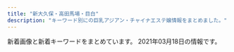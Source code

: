 ```yaml
---
title: "新大久保・高田馬場・目白"
description: "キーワード別にの巨乳アジアン・チャイナエステ嬢情報をまとめました。"
---
```


新着画像と新着キーワードをまとめています。
2021年03月18日の情報です。

<DmmAffiliateIns />
<KeywordTable
  shops={
    [
    {
        "url": "http://familiar.tyo.cm/",
        "img_links": [
            "http://familiar.tyo.cm/photos/sites/37/2019/10/2019100304481325.jpg",
            "http://familiar.tyo.cm/images/tel.png",
            "http://familiar.tyo.cm/photos/sites/37/2019/10/2019102502193826.jpg",
            "http://familiar.tyo.cm/photos/sites/37/2019/03/2019032406115491.jpg",
            "http://familiar.tyo.cm/photos/sites/37/2019/11/2019112902341792.jpg",
            "http://familiar.tyo.cm/photos/sites/37/2019/03/2019032406115446.jpg",
            "http://familiar.tyo.cm/photos/sites/37/2019/03/2019032406115440.jpg",
            "http://familiar.tyo.cm/images/mobile.jpg",
            "http://familiar.tyo.cm/images/1.png",
            "http://familiar.tyo.cm/photos/sites/37/2019/03/2019032406115451.jpg",
            "http://familiar.tyo.cm/photos/sites/37/2019/06/2019060406241084.jpg",
            "http://familiar.tyo.cm/photos/sites/37/2019/09/201909270657496.jpg",
            "http://familiar.tyo.cm/photos/sites/37/2019/10/2019102408541458.jpg",
            "http://familiar.tyo.cm/photos/sites/37/2019/12/201912130833132.jpg",
            "http://familiar.tyo.cm/photos/sites/37/2019/06/2019061502562745.jpg",
            "http://familiar.tyo.cm/photos/sites/37/2019/03/2019031806471671.jpg",
            "http://familiar.tyo.cm/photos/sites/37/2019/11/2019112002511160.jpg",
            "http://familiar.tyo.cm/photos/sites/37/2019/12/2019120502265383.jpg",
            "http://familiar.tyo.cm/photos/sites/37/2019/03/2019032406115598.jpg",
            "http://familiar.tyo.cm/photos/sites/37/2019/03/2019032406115311.jpg",
            "http://familiar.tyo.cm/photos/sites/37/2019/12/2019120502264671.jpg",
            "http://familiar.tyo.cm/photos/sites/37/2019/06/2019062210030384.jpg",
            "http://familiar.tyo.cm/images/s_staff.jpg",
            "http://familiar.tyo.cm/photos/sites/37/2019/12/2019120401354980.jpg",
            "http://familiar.tyo.cm/photos/sites/37/2019/11/2019110802115992.jpg",
            "http://familiar.tyo.cm/photos/sites/37/2019/06/2019061502562798.jpg",
            "http://familiar.tyo.cm/images/s_link.jpg",
            "http://familiar.tyo.cm/images/top.png",
            "http://familiar.tyo.cm/photos/sites/37/2019/03/2019032406115312.jpg",
            "http://familiar.tyo.cm/photos/sites/37/2018/12/2018121903022968.jpg",
            "http://familiar.tyo.cm/photos/sites/37/2019/10/2019102502193551.jpg",
            "http://familiar.tyo.cm/photos/sites/37/2018/12/2018121903013346.jpg",
            "http://familiar.tyo.cm/photos/sites/37/2019/12/2019120401354873.jpg",
            "http://familiar.tyo.cm/photos/sites/37/2019/06/2019060406161857.jpg",
            "http://familiar.tyo.cm/photos/sites/37/2019/06/2019061502562797.jpg",
            "http://familiar.tyo.cm/photos/sites/37/2019/12/2019120401355046.jpg",
            "http://familiar.tyo.cm/photos/sites/37/2019/06/201906040617136.jpg",
            "http://familiar.tyo.cm/images/s_news.jpg",
            "http://familiar.tyo.cm/photos/sites/37/2019/09/2019090503385014.jpg"
        ],
        "station": "JR\u65b0\u5927\u4e45\u4fdd\u99c5",
        "keywords": {
            "C": 2,
            "87": 72,
            "88": 27,
            "86": 94,
            "85": 18,
            "83": 9,
            "E": 36,
            "D": 182
        },
        "name": "Familiar\u30fb\u30d5\u30a1\u30df\u30ea\u30fc\u30a2"
    },
    {
        "keywords": {
            "C": 35
        },
        "station": "JR\u5927\u4e45\u4fdd\u99c5\u5317\u53e3",
        "img_links": [
            "http://aes-treat.com/scdl/staff/10891mb.jpg",
            "http://aes-treat.com/img/ttl_mobile.jpg",
            "http://aes-treat.com/img/ttl_attbnr.jpg",
            "http://aes-treat.com/scdl/staff/11081mb.jpg",
            "http://aes-treat.com/scdl/staff/10771mb.jpg",
            "http://aes-treat.com/scdl/staff/10842.jpg",
            "http://aes-treat.com/scdl/staff/11131.jpg",
            "http://aes-treat.com/scdl/staff/11091mb.jpg",
            "http://aes-treat.com/scdl/staff/11041mb.jpg",
            "http://aes-treat.com/scdl/staff/11162.jpg",
            "http://aes-treat.com/scdl/staff/10651mb.jpg",
            "http://aes-treat.com/scdl/staff/11051mb.jpg",
            "http://aes-treat.com/scdl/staff/10811mb.jpg",
            "http://aes-treat.com/scdl/staff/10902.jpg",
            "http://aes-treat.com/img/ttl_staff.png",
            "http://aes-treat.com/scdl/staff/10721.jpg",
            "http://aes-treat.com/scdl/staff/11091.jpg",
            "http://aes-treat.com/scdl/staff/10651.jpg",
            "http://aes-treat.com/scdl/staff/10171.jpg",
            "http://aes-treat.com/pic/head.jpg",
            "http://aes-treat.com/scdl/staff/11121mb.jpg",
            "http://aes-treat.com/scdl/staff/10681.jpg",
            "http://aes-treat.com/scdl/staff/11051.jpg",
            "http://aes-treat.com/scdl/staff/10972.jpg",
            "http://aes-treat.com/scdl/staff/11171mb.jpg",
            "http://aes-treat.com/scdl/staff/10981mb.jpg",
            "http://aes-treat.com/scdl/staff/10681mb.jpg",
            "http://aes-treat.com/scdl/staff/11111mb.jpg",
            "http://aes-treat.com/scdl/staff/10861.jpg",
            "http://aes-treat.com/scdl/staff/10861mb.jpg",
            "http://aes-treat.com/pic/top2.jpg",
            "http://aes-treat.com/scdl/staff/11121.jpg",
            "http://aes-treat.com/scdl/staff/11111.jpg",
            "http://aes-treat.com/scdl/staff/11151.jpg",
            "http://aes-treat.com/scdl/staff/11041.jpg",
            "http://aes-treat.com/scdl/staff/10901mb.jpg",
            "http://aes-treat.com/img/ttl_nouka.jpg",
            "http://aes-treat.com/img/ttl_att.png",
            "http://aes-treat.com/scdl/staff/11131mb.jpg",
            "http://aes-treat.com/scdl/staff/11101mb.jpg",
            "http://aes-treat.com/scdl/staff/11171.jpg",
            "http://aes-treat.com/scdl/staff/10971mb.jpg",
            "http://aes-treat.com/img/ttl_sister.png",
            "http://aes-treat.com/i/files/homeimg.jpg",
            "http://aes-treat.com/img/system/campaign.jpg",
            "http://aes-treat.com/pic/top1.jpg",
            "http://aes-treat.com/scdl/staff/11151mb.jpg",
            "http://aes-treat.com/scdl/staff/10171mb.jpg",
            "http://aes-treat.com/scdl/staff/11081.jpg",
            "http://aes-treat.com/scdl/staff/11161.jpg",
            "http://aes-treat.com/scdl/staff/10981.jpg",
            "http://aes-treat.com/scdl/staff/10941.jpg",
            "http://aes-treat.com/scdl/staff/11161mb.jpg",
            "http://aes-treat.com/scdl/staff/11101.jpg",
            "http://aes-treat.com/scdl/staff/10891.jpg",
            "http://aes-treat.com/scdl/staff/10971.jpg",
            "http://aes-treat.com/scdl/staff/10841.jpg",
            "http://aes-treat.com/scdl/staff/10901.jpg",
            "http://aes-treat.com/scdl/staff/10811.jpg",
            "http://aes-treat.com/scdl/staff/10721mb.jpg",
            "http://aes-treat.com/scdl/staff/10771.jpg",
            "http://aes-treat.com/scdl/staff/10841mb.jpg",
            "http://aes-treat.com/scdl/staff/10941mb.jpg"
        ],
        "url": "http://aes-treat.com/",
        "name": "Lovely Heart \u5927\u4e45\u4fdd\u5225\u9928"
    },
    {
        "img_links": [
            "http://familiar.ests.jp/images/staff_bj1s.png",
            "http://familiar.ests.jp/photos/sites/33/2020/10/2020101901153954.jpg",
            "http://familiar.ests.jp/images/s_link.png",
            "http://familiar.ests.jp/images/staff_bj4s.png",
            "http://familiar.ests.jp/images/s_staff.png",
            "http://familiar.ests.jp/photos/sites/33/2019/09/2019092718554568.jpg",
            "http://familiar.ests.jp/photos/sites/33/2020/10/2020101409554799.jpg",
            "http://familiar.ests.jp/photos/sites/33/2019/09/2019092718570723.jpg",
            "http://familiar.ests.jp/photos/sites/33/2019/09/2019092318545965.jpg",
            "http://familiar.ests.jp/images/s_service.png",
            "http://familiar.ests.jp/images/top.jpg",
            "http://familiar.ests.jp/images/info.png",
            "http://familiar.ests.jp/images/acc.png",
            "http://familiar.ests.jp/images/mobile.jpg",
            "http://familiar.ests.jp/photos/sites/33/2019/07/2019073009094778.jpg",
            "http://familiar.ests.jp/images/nei_bj1.png",
            "http://familiar.ests.jp/images/news.png",
            "http://familiar.ests.jp/images/service.jpg",
            "http://familiar.ests.jp/images/bian.jpg"
        ],
        "url": "http://familiar.ests.jp/",
        "name": "\u99ac\u5834one",
        "station": "JR\u9ad8\u7530\u99ac\u5834\u99c5\u65e9\u7a32\u7530\u53e3",
        "keywords": {
            "83": 3,
            "C": 18,
            "86": 3
        }
    },
    {
        "url": "http://www.e-candy.work/",
        "name": "Lui\uff5e\u30eb\u30a4\uff5e",
        "keywords": {},
        "img_links": [
            "http://www.e-candy.work/images/tel.jpg",
            "http://www.e-candy.work/img/aya1.jpg",
            "http://www.e-candy.work/images/sys2.jpg",
            "http://www.e-candy.work/images/1.jpg",
            "http://www.e-candy.work/images/3.jpg",
            "http://www.e-candy.work/images/s1.png",
            "http://www.e-candy.work/images/info.png",
            "http://www.e-candy.work/images/sys1.jpg",
            "http://www.e-candy.work/images/int2.png",
            "http://www.e-candy.work/images/news.jpg",
            "http://www.e-candy.work/img/nana1.jpg",
            "http://www.e-candy.work/images/5.jpg",
            "http://www.e-candy.work/images/head.jpg",
            "http://www.e-candy.work/images/8.jpg",
            "http://www.e-candy.work/images/staff_t.png",
            "http://www.e-candy.work/img/miki1.jpg",
            "http://www.e-candy.work/images/4.jpg",
            "http://www.e-candy.work/img/ai1.jpg",
            "http://www.e-candy.work/images/int1.png",
            "http://www.e-candy.work/images/interior_t.png",
            "http://www.e-candy.work/images/sys3.png",
            "http://www.e-candy.work/images/6.jpg",
            "http://www.e-candy.work/img/yui1.jpg",
            "http://www.e-candy.work/img/haruka1.jpg",
            "http://www.e-candy.work/images/7.jpg",
            "http://www.e-candy.work/images/mobile.jpg",
            "http://www.e-candy.work/images/newface.png",
            "http://www.e-candy.work/img/rina1.jpg"
        ],
        "station": "\u65b0\u5927\u4e45\u4fdd\u99c5"
    },
    {
        "station": "JR\u5927\u4e45\u4fdd\u99c5\u5317\u53e3",
        "name": "\u7652\u3057\u306e\u51fa\u4f1a\u3044",
        "img_links": [
            "http://p-aroma.work/images/1.jpg",
            "http://p-aroma.work/images/2.jpg",
            "http://p-aroma.work/images/3.jpg",
            "http://p-aroma.work/img/rina1.png",
            "http://p-aroma.work/img/mirai1.png",
            "http://p-aroma.work/images/tel.jpg",
            "http://p-aroma.work/img/kasumi1.png",
            "http://p-aroma.work/images/sys.png",
            "http://p-aroma.work/images/interior_t.png",
            "http://p-aroma.work/images/s1.png",
            "http://p-aroma.work/staff/ayaka.jpg",
            "http://p-aroma.work/images/6.jpg",
            "http://p-aroma.work/images/4.jpg",
            "http://p-aroma.work/images/mobile.jpg",
            "http://p-aroma.work/images/s1.jpg",
            "http://p-aroma.work/images/int1.png",
            "http://p-aroma.work/staff/mirai.jpg",
            "http://p-aroma.work/staff/kasumi.jpg",
            "http://p-aroma.work/images/news.jpg",
            "http://p-aroma.work/staff/rina.jpg",
            "http://p-aroma.work/staff/mayu.jpg",
            "http://p-aroma.work/img/ayaka1.png",
            "http://p-aroma.work/images/s2.jpg",
            "http://p-aroma.work/img/mayu1.png",
            "http://p-aroma.work/images/staff_t.png",
            "http://p-aroma.work/images/head.jpg",
            "http://p-aroma.work/images/int2.png"
        ],
        "url": "http://p-aroma.work/",
        "keywords": {}
    },
    {
        "station": "JR\u5927\u4e45\u4fdd\u99c5\u5357\u53e3",
        "img_links": [
            "http://milk.tyo.cm/images/img_service04.jpg",
            "http://milk.tyo.cm/images/img_service02.jpg",
            "http://milk.tyo.cm/photos/sites/72/2020/11/202011100524008.jpg",
            "http://milk.tyo.cm/photos/sites/72/2021/02/2021021003450576.jpg",
            "http://milk.tyo.cm/images/room4_l.jpg",
            "http://milk.tyo.cm/images/link_nav04.png",
            "http://milk.tyo.cm/images/tit_pick.png",
            "http://milk.tyo.cm/images/link_nav01.png",
            "http://milk.tyo.cm/images/sp_nav01.png",
            "http://milk.tyo.cm/images/link_nav02.png",
            "http://milk.tyo.cm/images/sp_header.jpg",
            "http://milk.tyo.cm/photos/sites/72/2021/02/202102100345053.jpg",
            "http://milk.tyo.cm/images/room2_l.jpg",
            "http://milk.tyo.cm/images/sp_tit_pick.png",
            "http://milk.tyo.cm/images/koko_234x60.png",
            "http://milk.tyo.cm/images/link_nav03.png",
            "http://milk.tyo.cm/images/blog.jpg",
            "http://milk.tyo.cm/images/room1_l.jpg",
            "http://milk.tyo.cm/images/room3_l.jpg",
            "http://milk.tyo.cm/images/bg_cont01.png",
            "http://milk.tyo.cm/images/link_nav05.png",
            "http://milk.tyo.cm/images/re.png",
            "http://milk.tyo.cm/images/com_tel.png",
            "http://milk.tyo.cm/photos/sites/72/2021/01/2021012610102711.jpg",
            "http://milk.tyo.cm/images/top.png",
            "http://milk.tyo.cm/photos/sites/72/2021/03/2021030109204879.jpg",
            "http://milk.tyo.cm/images/tit_staff.png",
            "http://milk.tyo.cm/photos/sites/72/2020/06/2020061206444417.jpg",
            "http://milk.tyo.cm/images/tit_service.png",
            "http://milk.tyo.cm/images/sp_nav02.png",
            "http://milk.tyo.cm/images/img_service03.jpg",
            "http://milk.tyo.cm/images/ico_headline.png",
            "http://milk.tyo.cm/photos/sites/72/2021/02/202102240112042.jpg",
            "http://milk.tyo.cm/photos/sites/72/2020/06/2020061206443832.jpg",
            "http://milk.tyo.cm/images/sp_nav03.png",
            "http://milk.tyo.cm/images/bg_cont03.png",
            "http://milk.tyo.cm/images/img_service01.jpg",
            "http://milk.tyo.cm/photos/sites/72/2021/03/2021030201303372.jpg"
        ],
        "name": "\u30df\u30eb\u30af",
        "keywords": {
            "E": 16,
            "86": 8,
            "87": 8,
            "D": 40,
            "90": 8,
            "85": 24,
            "83": 8,
            "C": 14
        },
        "url": "http://milk.tyo.cm/"
    },
    {
        "keywords": {},
        "station": "JR\u65b0\u5927\u4e45\u4fdd\u99c5",
        "url": "http://www.harunoyume.com/",
        "name": "\u6625\u306e\u5922",
        "img_links": [
            "http://www.harunoyume.com/images/discount.jpg",
            "http://www.harunoyume.com/images/covergirl.jpg",
            "http://www.harunoyume.com/images/service-image.jpg",
            "http://www.harunoyume.com/images/campaign.jpg"
        ]
    },
    {
        "url": "https://angel.abnavi.info/",
        "station": "JR\u9ad8\u7530\u99ac\u5834\u99c5",
        "name": "Angel",
        "img_links": [
            "https://angel.abnavi.info/photos/sites/7/2020/11/2020110606371089.jpg",
            "https://angel.abnavi.info/images/nbj3.jpg",
            "https://angel.abnavi.info/images/nbj1.jpg",
            "https://angel.abnavi.info/photos/sites/7/2020/07/2020073005202048.jpg",
            "https://angel.abnavi.info/images/room4.jpg",
            "https://angel.abnavi.info/images/room1.jpg",
            "https://angel.abnavi.info/images/end.png",
            "https://angel.abnavi.info/images/room2.jpg",
            "https://angel.abnavi.info/images/top.jpg",
            "https://angel.abnavi.info/images/news_bj3.jpg",
            "https://angel.abnavi.info/images/s_staff.jpg",
            "https://angel.abnavi.info/photos/sites/7/2020/10/2020101305350920.jpg",
            "https://angel.abnavi.info/photos/sites/7/2020/07/2020073006120917.jpg",
            "https://angel.abnavi.info/photos/sites/7/2020/09/2020092301333424.jpg",
            "https://angel.abnavi.info/images/room3.jpg",
            "https://angel.abnavi.info/images/s_news.png",
            "https://angel.abnavi.info/photos/sites/7/2020/07/2020073005201940.jpg"
        ],
        "keywords": {
            "85": 1,
            "86": 4,
            "87": 1,
            "C": 14,
            "D": 5
        }
    },
    {
        "name": "NEW ONLY ONE",
        "url": "http://www.aromaonly1.com/",
        "keywords": {
            "86": 4,
            "88": 3,
            "C": 3,
            "D": 2,
            "E": 2
        },
        "station": "JR\u9ad8\u7530\u99ac\u5834\u99c5",
        "img_links": [
            "http://www.aromaonly1.com/images/link_10.jpg",
            "http://www.aromaonly1.com/images/index_18.jpg",
            "http://www.aromaonly1.com/images/fanhui.png",
            "http://www.aromaonly1.com/images/index_12.jpg",
            "http://www.aromaonly1.com/images/service_10.jpg",
            "http://www.aromaonly1.com/images/index_20.jpg",
            "http://www.aromaonly1.com/images/index_11.jpg",
            "http://www.aromaonly1.com/uploads/b43afdf6c0db7020b472f89b05664984.jpg",
            "http://www.aromaonly1.com/uploads/015cba9c432d730d26583fe998534fa6.jpg",
            "http://www.aromaonly1.com/uploads/3e6ede4dd71b9611bfc0fc01fff82057.jpg",
            "http://www.aromaonly1.com/images/girls_10.jpg",
            "http://www.aromaonly1.com/uploads/5f4083d49285cbe64774b1bd70e86150.jpg",
            "http://www.aromaonly1.com/images/index_06.jpg",
            "http://www.aromaonly1.com/uploads/2f5941103973429d3981087968a845a3.jpg",
            "http://www.aromaonly1.com/images/index_03.jpg",
            "http://www.aromaonly1.com/images/index_08.jpg",
            "http://www.aromaonly1.com/uploads/56e94a67d1aa4ea89d5f2064a387ab96.jpg",
            "http://www.aromaonly1.com/images/index_07.jpg",
            "http://www.aromaonly1.com/images/index_14.jpg",
            "http://www.aromaonly1.com/images/index_04.jpg",
            "http://www.aromaonly1.com/images/index_15.jpg",
            "http://www.aromaonly1.com/images/index_19.jpg",
            "http://www.aromaonly1.com/uploads/ac75f516de3602f2ed5de1d9e2383a35.jpg",
            "http://www.aromaonly1.com/uploads/18799c1985ca7d1cd026808323ec51c2.jpg",
            "http://www.aromaonly1.com/images/service_11.jpg",
            "http://www.aromaonly1.com/uploads/0d74a4af5e268e3562daa56048c13906.jpg",
            "http://www.aromaonly1.com/images/index_21.jpg",
            "http://www.aromaonly1.com/my_work/images/pic1.png",
            "http://www.aromaonly1.com/images/aromaonly1_468x60.png",
            "http://www.aromaonly1.com/images/index_05.jpg",
            "http://www.aromaonly1.com/uploads/39a20c0f1405de5aa73fad53492e41be.jpg",
            "http://www.aromaonly1.com/uploads/e01fa669285bc99ba782abfd90a08bb2.jpg",
            "http://www.aromaonly1.com/images/index_01.jpg",
            "http://www.aromaonly1.com/uploads/c24b4a66b959c50d941c227e2167e47a.jpg",
            "http://www.aromaonly1.com/uploads/66dc68de1f9c001b6f15d52303314efc.jpg",
            "http://www.aromaonly1.com/uploads/8e9e8b4d89b256773f17dff61368328c.jpg",
            "http://www.aromaonly1.com/images/interior_10.jpg",
            "http://www.aromaonly1.com/images/index_16.jpg",
            "http://www.aromaonly1.com/images/index_02.jpg",
            "http://www.aromaonly1.com/images/index_17.jpg"
        ]
    },
    {
        "name": "\u697d\u5712",
        "url": "http://massage-1.net/",
        "keywords": {},
        "img_links": [
            "http://massage-1.net/images/top/top_06.jpg",
            "http://massage-1.net/images/top/top_03.jpg",
            "http://massage-1.net/images/top/top_04.jpg",
            "http://massage-1.net/images/staff_image/staf_05a.jpg",
            "http://massage-1.net/images/top/top_02.jpg",
            "http://massage-1.net/images/home/top.jpg",
            "http://massage-1.net/images/top/top_05.jpg",
            "http://massage-1.net/images/page_top.png",
            "http://massage-1.net/images/top/top_01.jpg",
            "http://massage-1.net/images/top/top_08.png"
        ],
        "station": "JR\u9ad8\u7530\u99ac\u5834\u99c5\u65e9\u7a32\u7530\u53e3"
    },
    {
        "url": "https://est-hana.com/",
        "img_links": [
            "https://est-hana.com/img/girl/main/smain184149673a0eecbfdaab27d1a016ce6f4281.jpg",
            "https://est-hana.com/img/girl/thumb/s75_1.jpg",
            "https://est-hana.com/img/material/infopanel.png",
            "https://est-hana.com/img/girl/main/s180_1.jpg",
            "https://est-hana.com/img/girl/list/slist189e9ae2d8752cd8b9474ebd62df9909f9b.jpg",
            "https://est-hana.com/img/material/gm6_rollout.png",
            "https://est-hana.com/img/material/line1.png",
            "https://est-hana.com/img/material/massap5.jpg",
            "https://est-hana.com/img/material/staff_t1.png",
            "https://est-hana.com/img/material/sys_course3_rev1.png",
            "https://est-hana.com/img/girl/list/s77_face.jpg",
            "https://est-hana.com/img/girl/thumb/smain1931e3a7504f14e2050f14cb6782d72bb46c.jpg",
            "https://est-hana.com/img/girl/list/sface190e7f2a11706f93c08ab1eb76c57c0a501.jpg",
            "https://est-hana.com/img/material/hosi4.png",
            "https://est-hana.com/img/girl/thumb/smain18725b09cd881b1f036f9f4970616c10b474.jpg",
            "https://est-hana.com/img/girl/pickup/pickup20181218104555.jpg",
            "https://est-hana.com/img/girl/main/s88_1.jpg",
            "https://est-hana.com/img/girl/thumb/s86_1.jpg",
            "https://est-hana.com/img/girl/pickup/pickup20190121202926.jpg",
            "https://est-hana.com/img/material/massap7.jpg",
            "https://est-hana.com/img/material/top_t4.png",
            "https://est-hana.com/img/girl/pickup/pickup20180526173711.jpg",
            "https://est-hana.com/img/girl/list/s88_list.jpg",
            "https://est-hana.com/img/material/top_t2_img_rev2.jpg",
            "https://est-hana.com/img/material/massa_t1.png",
            "https://est-hana.com/img/material/sys_course1_rev2.png",
            "https://est-hana.com/img/material/gm1_rollout.png",
            "https://est-hana.com/img/material/top_t6.png",
            "https://est-hana.com/img/girl/thumb/s139_1.jpg",
            "https://est-hana.com/img/girl/list/s88_face.jpg",
            "https://est-hana.com/img/girl/thumb/s173_1.jpg",
            "https://est-hana.com/img/material/top_t5.png",
            "https://est-hana.com/img/material/massap1.jpg",
            "https://est-hana.com/img/material/m3.png",
            "https://est-hana.com/img/girl/pickup/topgirl20141227182718.png",
            "https://est-hana.com/img/material/systme_t2.png",
            "https://est-hana.com/img/material/returnbtn.png",
            "https://est-hana.com/img/girl/list/s173_face.jpg",
            "https://est-hana.com/img/girl/main/s139_1.jpg",
            "https://est-hana.com/img/girl/list/slist191ec56c0d5cc68365ea11e2e52a40272d8.jpg",
            "https://est-hana.com/img/girl/thumb/s77_2.jpg",
            "https://est-hana.com/img/material/massap6.jpg",
            "https://est-hana.com/img/girl/pickup/pickup20191208191053.jpg",
            "https://est-hana.com/img/material/gm2_rollout.png",
            "https://est-hana.com/img/girl/pickup/pickup20190227121102.jpg",
            "https://est-hana.com/img/girl/thumb/smain184249673a0eecbfdaab27d1a016ce6f4281.jpg",
            "https://est-hana.com/img/girl/list/s75_face.jpg",
            "https://est-hana.com/img/material/photorenew1.jpg",
            "https://est-hana.com/img/material/photorenew4.jpg",
            "https://est-hana.com/img/material/d18.png",
            "https://est-hana.com/img/girl/pickup/pickup20141227182613.jpeg",
            "https://est-hana.com/img/girl/main/smain197153ce52e0264e81a8a42e5d3c84dd833e.jpg",
            "https://est-hana.com/img/girl/main/s86_1.jpg",
            "https://est-hana.com/img/girl/main/s75_1.jpg",
            "https://est-hana.com/img/girl/list/s86_face.jpg",
            "https://est-hana.com/img/girl/thumb/s173_2.jpg",
            "https://est-hana.com/img/girl/list/sface19753ce52e0264e81a8a42e5d3c84dd833e.jpg",
            "https://est-hana.com/img/material/accsess_picter2.jpg",
            "https://est-hana.com/img/girl/list/sface187386757ea62d773ca58e2457fc23b8e13.jpg",
            "https://est-hana.com/img/material/detailwaku.png",
            "https://est-hana.com/img/material/photorenew3.jpg",
            "https://est-hana.com/img/camp/camp20210301.png",
            "https://est-hana.com/img/girl/list/slist18449673a0eecbfdaab27d1a016ce6f4281.jpg",
            "https://est-hana.com/img/material/topflashimg1.jpg",
            "https://est-hana.com/img/girl/list/sface189e9ae2d8752cd8b9474ebd62df9909f9b.jpg",
            "https://est-hana.com/img/girl/pickup/topgirl20140502225842.png",
            "https://est-hana.com/img/girl/thumb/smain1911ec56c0d5cc68365ea11e2e52a40272d8.jpg",
            "https://est-hana.com/img/girl/list/s163_face.jpg",
            "https://est-hana.com/img/girl/list/s180_face.jpg",
            "https://est-hana.com/img/girl/list/s139_face.jpg",
            "https://est-hana.com/img/material/staffdetail_t1.png",
            "https://est-hana.com/img/girl/pickup/topgirl20180908131653.png",
            "https://est-hana.com/img/girl/list/slist8365230fc40840a020ba3ed47600db4b4a.jpg",
            "https://est-hana.com/img/girl/list/slist187110f9d5212fd19d8b8410ec6bff294e6.jpg",
            "https://est-hana.com/img/girl/list/slist19053cc33bb85f739f63e84c2ae2c41c2eb.jpg",
            "https://est-hana.com/img/girl/list/s180_list.jpg",
            "https://est-hana.com/img/girl/pickup/topgirl20180308214256.png",
            "https://est-hana.com/img/girl/thumb/smain1102404ef9fc79e2a0a04d64b621c22a0c77.jpg",
            "https://est-hana.com/img/material/massap4.jpg",
            "https://est-hana.com/img/girl/list/slist199a8b144d9cbd006fc9dffdf23ad77de07.jpg",
            "https://est-hana.com/img/girl/thumb/smain184149673a0eecbfdaab27d1a016ce6f4281.jpg",
            "https://est-hana.com/img/girl/list/sface201dc74ab8dea78d771771d5fda7bccc989.jpg",
            "https://est-hana.com/img/girl/list/s86_list.jpg",
            "https://est-hana.com/img/girl/thumb/s77_3.jpg",
            "https://est-hana.com/img/girl/thumb/smain19725e2ed7efe2de621955e09d12295a13ee.jpg",
            "https://est-hana.com/img/girl/thumb/s180_1.jpg",
            "https://est-hana.com/img/girl/thumb/smain1902e7f2a11706f93c08ab1eb76c57c0a501.jpg",
            "https://est-hana.com/img/girl/list/sface193e3a7504f14e2050f14cb6782d72bb46c.jpg",
            "https://est-hana.com/img/girl/pickup/pickup20190118192153.jpg",
            "https://est-hana.com/img/girl/list/s163_list.jpg",
            "https://est-hana.com/img/girl/main/smain1911ec56c0d5cc68365ea11e2e52a40272d8.jpg",
            "https://est-hana.com/img/girl/main/smain1891e9ae2d8752cd8b9474ebd62df9909f9b.jpg",
            "https://est-hana.com/img/material/top_t3.png",
            "https://est-hana.com/img/girl/list/sface18449673a0eecbfdaab27d1a016ce6f4281.jpg",
            "https://est-hana.com/img/girl/list/s173_list.jpg",
            "https://est-hana.com/img/girl/thumb/smain1913da4fa2da2e801312734721e1a44d8e19.jpg",
            "https://est-hana.com/img/material/age.png",
            "https://est-hana.com/img/girl/list/s75_list.jpg",
            "https://est-hana.com/img/girl/pickup/pickup20190528135649.jpg",
            "https://est-hana.com/img/material/gm3_rollout.png",
            "https://est-hana.com/img/material/top_t2.png",
            "https://est-hana.com/img/girl/thumb/s77_1.jpg",
            "https://est-hana.com/img/girl/thumb/smain1871110bf62c88dcefca310cdc127f9b11f2.jpg",
            "https://est-hana.com/img/material/top_twitter.png",
            "https://est-hana.com/img/material/gm4_rollout.png",
            "https://est-hana.com/img/material/click_tel_btn.png",
            "https://est-hana.com/img/whatnew/20200401_mask.jpg",
            "https://est-hana.com/img/material/staff_t1rev1.png",
            "https://est-hana.com/img/girl/main/smain2011f76f2060b2832bbbbc9d7dcf4a818dfe.jpg",
            "https://est-hana.com/img/girl/pickup/topgirl20190528141109.png",
            "https://est-hana.com/img/girl/list/sface8365230fc40840a020ba3ed47600db4b4a.jpg",
            "https://est-hana.com/img/material/massap3.jpg",
            "https://est-hana.com/img/girl/thumb/smain2011f76f2060b2832bbbbc9d7dcf4a818dfe.jpg",
            "https://est-hana.com/img/girl/list/slist110d5ce8a5906e2cdaf90af47c9395e0dff.jpg",
            "https://est-hana.com/img/material/day.png",
            "https://est-hana.com/img/material/photorenew2rev1.jpg",
            "https://est-hana.com/img/girl/main/smain110138adcf1cf026681bfa9a408199a21890.jpg",
            "https://est-hana.com/img/girl/list/sface110404ef9fc79e2a0a04d64b621c22a0c77.jpg",
            "https://est-hana.com/img/material/month.png",
            "https://est-hana.com/img/girl/pickup/topgirl20161016054301.png",
            "https://est-hana.com/img/girl/thumb/smain197153ce52e0264e81a8a42e5d3c84dd833e.jpg",
            "https://est-hana.com/img/girl/thumb/s88_1.jpg",
            "https://est-hana.com/img/whatnew/20200401min60.jpg",
            "https://est-hana.com/img/girl/pickup/topgirl20140510202547.png",
            "https://est-hana.com/img/girl/thumb/smain193281777917c863b2cd265723b9cb5a3c32.jpg",
            "https://est-hana.com/img/material/w4.png",
            "https://est-hana.com/img/material/sys_course2_rev2.png",
            "https://est-hana.com/img/material/gm5_rollout.png",
            "https://est-hana.com/img/girl/main/smain1901e7f2a11706f93c08ab1eb76c57c0a501.jpg",
            "https://est-hana.com/img/girl/thumb/smain110138adcf1cf026681bfa9a408199a21890.jpg",
            "https://est-hana.com/img/girl/main/s77_1.jpg",
            "https://est-hana.com/img/whatnew/20200304.jpg",
            "https://est-hana.com/img/girl/list/slist193a69a1a063a3159e298d18b691542266d.jpg",
            "https://est-hana.com/img/girl/list/s77_list.jpg",
            "https://est-hana.com/img/material/accsess_station.png",
            "https://est-hana.com/img/girl/thumb/smain1901e7f2a11706f93c08ab1eb76c57c0a501.jpg",
            "https://est-hana.com/img/girl/pickup/topgirl20180526173824.png",
            "https://est-hana.com/img/girl/thumb/smain1912da4fa2da2e801312734721e1a44d8e19.jpg",
            "https://est-hana.com/img/material/sys_option.png",
            "https://est-hana.com/img/girl/list/sface191ec56c0d5cc68365ea11e2e52a40272d8.jpg",
            "https://est-hana.com/img/girl/main/smain1931e3a7504f14e2050f14cb6782d72bb46c.jpg",
            "https://est-hana.com/img/girl/pickup/pickup20190118192257.jpg",
            "https://est-hana.com/img/girl/main/s173_1.jpg",
            "https://est-hana.com/img/material/photorenew5.jpg",
            "https://est-hana.com/img/girl/list/slist19753ce52e0264e81a8a42e5d3c84dd833e.jpg",
            "https://est-hana.com/img/girl/pickup/pickup20180830201105.jpg",
            "https://est-hana.com/img/girl/list/slist2012ba9beda1a19f1ba57dcc87485d57321.jpg",
            "https://est-hana.com/img/material/systme_t1.png",
            "https://est-hana.com/img/girl/main/smain1871110bf62c88dcefca310cdc127f9b11f2.jpg",
            "https://est-hana.com/img/girl/thumb/smain1891e9ae2d8752cd8b9474ebd62df9909f9b.jpg",
            "https://est-hana.com/img/material/sframe2014.png",
            "https://est-hana.com/img/material/sys_etc.png",
            "https://est-hana.com/img/girl/list/sface199a8b144d9cbd006fc9dffdf23ad77de07.jpg",
            "https://est-hana.com/img/material/hosi5.png",
            "https://est-hana.com/img/material/massap2.jpg",
            "https://est-hana.com/img/girl/list/s139_list.jpg",
            "https://est-hana.com/img/girl/pickup/pickup20191214162524.jpg"
        ],
        "name": "\u82b1",
        "keywords": {
            "E": 4,
            "C": 40,
            "\u30c0\u30a4\u30ca\u30de\u30a4\u30c8": 1,
            "G": 1
        },
        "station": "JR\u5927\u4e45\u4fdd\u99c5\u5317\u53e3"
    },
    {
        "station": "JR\u9ad8\u7530\u99ac\u5834\u99c5\u6771\u53e3",
        "keywords": {},
        "name": "RAN\uff5e\u30e9\u30f3\uff5e",
        "url": "http://esthe.top/",
        "img_links": [
            "http://esthe.top/images/demo/slider/images/slide2.png",
            "http://esthe.top/images/an_2_06.jpg",
            "http://esthe.top/images/room_images/gallery-01.jpg",
            "http://esthe.top/images/an_1_07.jpg",
            "http://esthe.top/images/an_1_03.jpg",
            "http://esthe.top/images/room_images/index-02.jpg",
            "http://esthe.top/images/demo/slider/tooltips/slide1.png",
            "http://esthe.top/images/staff_images/staff_07a.jpg",
            "http://esthe.top/images/room_images/index-01.jpg",
            "http://esthe.top/images/room_images/gallery-06.jpg",
            "http://esthe.top/images/an_1_02.jpg",
            "http://esthe.top/images/room_images/gallery-05.jpg",
            "http://esthe.top/images/an_2_03.jpg",
            "http://esthe.top/images/staff_images/staff_04a.jpg",
            "http://esthe.top/images/demo/slider/tooltips/slide2.png",
            "http://esthe.top/images/demo/slider/tooltips/slide4.png",
            "http://esthe.top/images/demo/slider/tooltips/slide5.png",
            "http://esthe.top/images/an_2_04.jpg",
            "http://esthe.top/images/staff_images/staff_010b.jpg",
            "http://esthe.top/images/staff_images/staff_09a.jpg",
            "http://esthe.top/images/demo/slider/images/slide4.png",
            "http://esthe.top/images/an_2_02.jpg",
            "http://esthe.top/images/staff_images/staff_010a.jpg",
            "http://esthe.top/images/staff_images/staff_04b.jpg",
            "http://esthe.top/images/staff_images/staff_01a.jpg",
            "http://esthe.top/images/staff_images/staff_01b.jpg",
            "http://esthe.top/images/Bottom_01.jpg",
            "http://esthe.top/images/an_2_07.jpg",
            "http://esthe.top/images/an_2_05.jpg",
            "http://esthe.top/images/demo/slider/tooltips/slide3.png",
            "http://esthe.top/images/demo/slider/images/slide5.png",
            "http://esthe.top/images/demo/slider/images/slide3.png",
            "http://esthe.top/images/acs_ima/access-04.jpg",
            "http://esthe.top/images/an_1_05.jpg",
            "http://esthe.top/images/an_1_06.jpg",
            "http://esthe.top/images/demo/slider/images/slide1.png",
            "http://esthe.top/images/acs_ima/access-03.jpg",
            "http://esthe.top/images/Bottom_02.jpg",
            "http://esthe.top/images/acs_ima/access-01.jpg",
            "http://esthe.top/images/an_1_04.jpg",
            "http://esthe.top/images/staff_images/staff_012a.jpg",
            "http://esthe.top/images/room_images/gallery-04.jpg",
            "http://esthe.top/images/staff_images/staff_07b.jpg",
            "http://esthe.top/images/room_images/gallery-03.jpg",
            "http://esthe.top/images/acs_ima/access-02.jpg",
            "http://esthe.top/images/room_images/gallery-02.jpg",
            "http://esthe.top/images/staff_images/staff_09b.jpg",
            "http://esthe.top/images/QRcode.jpg"
        ]
    },
    {
        "name": "\u7e01\u4e2d\u7e01\uff5e\u3048\u3093\u3061\u3085\u3046\u3048\u3093\uff5e",
        "keywords": {
            "C": 4
        },
        "station": "JR\u65b0\u5927\u4e45\u4fdd\u99c5",
        "img_links": [
            "http://www.enchuen.com/images/therapist_yume.jpg",
            "http://www.enchuen.com/images/img_service05.png",
            "http://www.enchuen.com/images/therapist_kaori_s.jpg",
            "http://www.enchuen.com/images/top_slider1.jpg",
            "http://www.enchuen.com/images/btn_gnavi06_no.png",
            "http://www.enchuen.com/images/h2_information.png",
            "http://www.enchuen.com/images/img_service07.png",
            "http://www.enchuen.com/images/img_service03.png",
            "http://www.enchuen.com/images/interior01.jpg",
            "http://www.enchuen.com/images/pickmessage01.png",
            "http://www.enchuen.com/images/therapist_yona.jpg",
            "http://www.enchuen.com/images/h2_alliancegide2.png",
            "http://www.enchuen.com/images/img_comimgsoon.jpg",
            "http://www.enchuen.com/images/mail_header.png",
            "http://www.enchuen.com/images/btn_gnavi05_no.png",
            "http://www.enchuen.com/images/top_slider4.jpg",
            "http://www.enchuen.com/images/interior04.jpg",
            "http://www.enchuen.com/images/h2_contact.png",
            "http://www.enchuen.com/images/btn_gnavi01_no.png",
            "http://www.enchuen.com/images/interior03_s.jpg",
            "http://www.enchuen.com/images/therapist_noa_s.jpg",
            "http://www.enchuen.com/images/therapist_noa.jpg",
            "http://www.enchuen.com/images/interior02.jpg",
            "http://www.enchuen.com/images/interior02_s.jpg",
            "http://www.enchuen.com/images/img_service04.png",
            "http://www.enchuen.com/images/a_qa.png",
            "http://www.enchuen.com/images/interior01_s.jpg",
            "http://www.enchuen.com/images/icon_chi.png",
            "http://www.enchuen.com/images/therapist_yume_s.jpg",
            "http://www.enchuen.com/images/q_qa.png",
            "http://www.enchuen.com/images/tw_header.png",
            "http://www.enchuen.com/images/icon_eng.png",
            "http://www.enchuen.com/images/interior03.jpg",
            "http://www.enchuen.com/images/mess_footer.png",
            "http://www.enchuen.com/images/img_aromaoil.png",
            "http://www.enchuen.com/images/ins_footer.png",
            "http://www.enchuen.com/images/top_slider2.jpg",
            "http://www.enchuen.com/images/img_service06.png",
            "http://www.enchuen.com/images/img_slider02.png",
            "http://www.enchuen.com/images/top_slider5.jpg",
            "http://www.enchuen.com/images/h2_linkban.png",
            "http://www.enchuen.com/images/h2_twitter.png",
            "http://www.enchuen.com/images/h2_instagam.png",
            "http://www.enchuen.com/images/img_slider03.png",
            "http://www.enchuen.com/images/btn_gnavi02_no.png",
            "http://www.enchuen.com/images/top_slider6.jpg",
            "http://www.enchuen.com/images/tw_footer.png",
            "http://www.enchuen.com/images/therapist_yona_s.jpg",
            "http://www.enchuen.com/images/h2_alltherapist.png",
            "http://www.enchuen.com/images/h2_link01.png",
            "http://www.enchuen.com/images/top_slider3.jpg",
            "http://www.enchuen.com/images/interior04_s.jpg",
            "http://www.enchuen.com/images/ins_header.png",
            "http://www.enchuen.com/images/h2_qa.png",
            "http://www.enchuen.com/images/tel_header.png",
            "http://www.enchuen.com/images/img_service01.png",
            "http://www.enchuen.com/images/img_service02.png",
            "http://www.enchuen.com/images/img_slider01.png",
            "http://www.enchuen.com/images/pagetop.png",
            "http://www.enchuen.com/images/therapist_kaori.jpg",
            "http://www.enchuen.com/images/ban-tel.png",
            "http://www.enchuen.com/images/h2_alliancegide.png",
            "http://www.enchuen.com/images/btn_gnavi04_no.png",
            "http://www.enchuen.com/images/btn_gnavi03_no.png",
            "http://www.enchuen.com/images/h2_servicecontents.png"
        ],
        "url": "http://www.enchuen.com/"
    },
    {
        "keywords": {
            "C": 21,
            "E": 1
        },
        "url": "https://www.cocoro556.in/",
        "station": "JR\u5927\u4e45\u4fdd\u99c5\u5317\u53e3",
        "img_links": [
            "https://www.cocoro556.in/img/material/p2_t2_sub_m1_3.png",
            "https://www.cocoro556.in/img/material/pageheaderimg3.jpg",
            "https://www.cocoro556.in/img/material/pageheaderimg2.jpg",
            "https://www.cocoro556.in/img/camp/camp20210301.jpg",
            "https://www.cocoro556.in/img/material/noimg_b.jpg",
            "https://www.cocoro556.in/img/material/top_t3_subt1.png",
            "https://www.cocoro556.in/img/material/photost7.png",
            "https://www.cocoro556.in/img/girl/list/slist16435ee9e4407f412c3d2708030a189f1c0.jpg",
            "https://www.cocoro556.in/img/material/gm1_rollover.png",
            "https://www.cocoro556.in/img/material/photost3rev1.png",
            "https://www.cocoro556.in/img/girl/thumb/smain14634879628e490d1ecf1cd7a9d727569f95.jpg",
            "https://www.cocoro556.in/img/material/noimg_m.jpg",
            "https://www.cocoro556.in/img/material/p2_t2_subt5.png",
            "https://www.cocoro556.in/img/material/gm6_rollout.png",
            "https://www.cocoro556.in/img/material/ftel.png",
            "https://www.cocoro556.in/img/material/gm2_rollout.png",
            "https://www.cocoro556.in/img/material/pageheaderimg4.jpg",
            "https://www.cocoro556.in/img/material/pd_st1.png",
            "https://www.cocoro556.in/img/girl/thumb/smain126242f85375ac3eb532582567360874d2d6.jpg",
            "https://www.cocoro556.in/img/girl/thumb/smain1423ae12bc52cc115b3190fbe6a84a8ffa74.jpg",
            "https://www.cocoro556.in/img/material/gm5_rollout.png",
            "https://www.cocoro556.in/img/material/top_t3.png",
            "https://www.cocoro556.in/img/material/p2_t2_subt5_m2.png",
            "https://www.cocoro556.in/img/material/photost1.png",
            "https://www.cocoro556.in/img/girl/thumb/smain1462f806d031a1244ccfaa8b4d307f6ef6d7.jpg",
            "https://www.cocoro556.in/img/material/p2_t2_sub_m1_1.png",
            "https://www.cocoro556.in/img/material/gm3_rollover.png",
            "https://www.cocoro556.in/img/material/gm6_rollover.png",
            "https://www.cocoro556.in/img/girl/main/smain1491773ceed1a7cd35919e9c6866285fb943.jpg",
            "https://www.cocoro556.in/img/girl/list/slist12642f85375ac3eb532582567360874d2d6.jpg",
            "https://www.cocoro556.in/img/material/p3_t1.png",
            "https://www.cocoro556.in/img/material/gm2_rollover.png",
            "https://www.cocoro556.in/img/girl/thumb/smain14922dea5bdda380e76839c012ab24bd9f82.jpg",
            "https://www.cocoro556.in/img/girl/thumb/smain1491773ceed1a7cd35919e9c6866285fb943.jpg",
            "https://www.cocoro556.in/img/material/gm5_rollover.png",
            "https://www.cocoro556.in/img/girl/thumb/smain126332fd72809eba38056753c1720b05d8d5.jpg",
            "https://www.cocoro556.in/img/material/noimg_s.jpg",
            "https://www.cocoro556.in/img/girl/main/smain163122954962968a79edd4eae79b844b9988.jpg",
            "https://www.cocoro556.in/img/material/p2_t2_subt2.png",
            "https://www.cocoro556.in/img/camp/camp20200426sub.jpg",
            "https://www.cocoro556.in/img/girl/list/slist149773ceed1a7cd35919e9c6866285fb943.jpg",
            "https://www.cocoro556.in/img/material/top_t1.png",
            "https://www.cocoro556.in/img/girl/thumb/smain1543ab2e0ee9f9fde8103e9fe80e33b07761.jpg",
            "https://www.cocoro556.in/img/material/p6_t3_subt1.png",
            "https://www.cocoro556.in/img/material/p3_1_t1.png",
            "https://www.cocoro556.in/img/girl/list/slist146f806d031a1244ccfaa8b4d307f6ef6d7.jpg",
            "https://www.cocoro556.in/img/material/p6_t3.png",
            "https://www.cocoro556.in/img/material/p2_t2_subt3.png",
            "https://www.cocoro556.in/img/material/p2_t2_subt1.png",
            "https://www.cocoro556.in/img/material/top_t2.png",
            "https://www.cocoro556.in/img/material/top_t3_imgrev1.jpg",
            "https://www.cocoro556.in/img/material/photost4rev1.png",
            "https://www.cocoro556.in/img/girl/main/smain1541a1f8e548a2959236fdd0e7abcde80ac7.jpg",
            "https://www.cocoro556.in/img/material/photost2rev1.png",
            "https://www.cocoro556.in/img/material/p2_t2_subt4_m1.png",
            "https://www.cocoro556.in/img/material/p5_t1.png",
            "https://www.cocoro556.in/img/material/leftinfo.png",
            "https://www.cocoro556.in/img/girl/list/slist144346e3df3ff1cef1386c89c6ba9e9f72e.jpg",
            "https://www.cocoro556.in/img/material/p2_t2.png",
            "https://www.cocoro556.in/img/girl/list/slist142b75436b0012f83588e08b8d8eb48c8c2.jpg",
            "https://www.cocoro556.in/img/girl/thumb/smain1493773ceed1a7cd35919e9c6866285fb943.jpg",
            "https://www.cocoro556.in/img/material/p6_t2.png",
            "https://www.cocoro556.in/img/material/gm1_rollout.png",
            "https://www.cocoro556.in/img/material/pd_st3.png",
            "https://www.cocoro556.in/img/girl/main/smain164135ee9e4407f412c3d2708030a189f1c0.jpg",
            "https://www.cocoro556.in/img/girl/thumb/smain1541a1f8e548a2959236fdd0e7abcde80ac7.jpg",
            "https://www.cocoro556.in/img/girl/thumb/smain1542a1f8e548a2959236fdd0e7abcde80ac7.jpg",
            "https://www.cocoro556.in/img/girl/thumb/smain126142f85375ac3eb532582567360874d2d6.jpg",
            "https://www.cocoro556.in/img/material/mobilesite.png",
            "https://www.cocoro556.in/img/material/photost5.png",
            "https://www.cocoro556.in/img/girl/list/slist16322954962968a79edd4eae79b844b9988.jpg",
            "https://www.cocoro556.in/img/girl/thumb/smain1421b75436b0012f83588e08b8d8eb48c8c2.jpg",
            "https://www.cocoro556.in/img/girl/thumb/smain1443346e3df3ff1cef1386c89c6ba9e9f72e.jpg",
            "https://www.cocoro556.in/img/material/top_t4.png",
            "https://www.cocoro556.in/img/girl/list/slist154a1f8e548a2959236fdd0e7abcde80ac7.jpg",
            "https://www.cocoro556.in/img/girl/thumb/smain1422b75436b0012f83588e08b8d8eb48c8c2.jpg",
            "https://www.cocoro556.in/img/material/p6_t1.png",
            "https://www.cocoro556.in/img/material/pd_number.png",
            "https://www.cocoro556.in/img/material/p2_t2_subt5_m1.png",
            "https://www.cocoro556.in/img/girl/main/smain1421b75436b0012f83588e08b8d8eb48c8c2.jpg",
            "https://www.cocoro556.in/img/material/pageheaderimg1.jpg",
            "https://www.cocoro556.in/img/material/p2_t2_subt4.png",
            "https://www.cocoro556.in/img/material/pd_st2.png",
            "https://www.cocoro556.in/img/material/accminimgrev1.jpg",
            "https://www.cocoro556.in/img/material/photost6.png",
            "https://www.cocoro556.in/img/material/gm4_rollout.png",
            "https://www.cocoro556.in/img/girl/thumb/smain1461f806d031a1244ccfaa8b4d307f6ef6d7.jpg",
            "https://www.cocoro556.in/img/material/p6_t2_subt1.png",
            "https://www.cocoro556.in/img/material/gm3_rollout.png",
            "https://www.cocoro556.in/img/girl/main/smain1461f806d031a1244ccfaa8b4d307f6ef6d7.jpg",
            "https://www.cocoro556.in/img/material/age_rollout.png",
            "https://www.cocoro556.in/img/material/p2_t2_sub_m1_2.png",
            "https://www.cocoro556.in/img/girl/thumb/smain163122954962968a79edd4eae79b844b9988.jpg",
            "https://www.cocoro556.in/img/girl/main/smain1441346e3df3ff1cef1386c89c6ba9e9f72e.jpg",
            "https://www.cocoro556.in/img/girl/thumb/smain1441346e3df3ff1cef1386c89c6ba9e9f72e.jpg",
            "https://www.cocoro556.in/img/girl/thumb/smain1442346e3df3ff1cef1386c89c6ba9e9f72e.jpg",
            "https://www.cocoro556.in/img/girl/thumb/smain164135ee9e4407f412c3d2708030a189f1c0.jpg",
            "https://www.cocoro556.in/img/girl/main/smain126142f85375ac3eb532582567360874d2d6.jpg"
        ],
        "name": "COCORO"
    },
    {
        "img_links": [
            "http://kobo.mssg.jp/layer/images/top/top_08.png",
            "http://kobo.mssg.jp/layer/images/top/top_06.jpg",
            "http://kobo.mssg.jp/images/s_info.png",
            "http://kobo.mssg.jp/images/info.png",
            "http://kobo.mssg.jp/images/staff_bj4.png",
            "http://kobo.mssg.jp/images/staff_8.jpg",
            "http://kobo.mssg.jp/images/top1.jpg",
            "http://kobo.mssg.jp/images/staff_10a.jpg",
            "http://kobo.mssg.jp/images/staff_5.jpg",
            "http://kobo.mssg.jp/layer/images/top/top_01.jpg",
            "http://kobo.mssg.jp/images/staff_4.jpg",
            "http://kobo.mssg.jp/images/staff_8a.jpg",
            "http://kobo.mssg.jp/layer/images/top.jpg",
            "http://kobo.mssg.jp/images/staff_9a.jpg",
            "http://kobo.mssg.jp/images/staff_2a.jpg",
            "http://kobo.mssg.jp/images/staff_bj1.png",
            "http://kobo.mssg.jp/images/staff_9b.jpg",
            "http://kobo.mssg.jp/layer/images/top/top_03.jpg",
            "http://kobo.mssg.jp/images/staff_2b.jpg",
            "http://kobo.mssg.jp/layer/images/top/top_05.jpg",
            "http://kobo.mssg.jp/layer/images/top/top_04.jpg",
            "http://kobo.mssg.jp/images/top2.jpg",
            "http://kobo.mssg.jp/layer/images/top/top_02.jpg",
            "http://kobo.mssg.jp/images/wenzi-staff.png",
            "http://kobo.mssg.jp/images/1.jpg"
        ],
        "station": "JR\u5927\u4e45\u4fdd\u99c5\u5317\u53e3",
        "name": "\u6c34\u8272-\u30df\u30ba\u30a4\u30ed-",
        "url": "http://kobo.mssg.jp/",
        "keywords": {}
    },
    {
        "name": "Lovely Heart",
        "url": "http://aes-salon.com/",
        "keywords": {
            "C": 35
        },
        "img_links": [
            "http://aes-salon.com/scdl/staff/10411mb.jpg",
            "http://aes-salon.com/img/access/road1.jpg",
            "http://aes-salon.com/scdl/staff/10561mb.jpg",
            "http://aes-salon.com/scdl/staff/10601mb.jpg",
            "http://aes-salon.com/scdl/staff/10571.jpg",
            "http://aes-salon.com/scdl/staff/10563.jpg",
            "http://aes-salon.com/scdl/staff/10472.jpg",
            "http://aes-salon.com/scdl/staff/10471mb.jpg",
            "http://aes-salon.com/scdl/staff/10291.jpg",
            "http://aes-salon.com/img/access/roaddm.png",
            "http://aes-salon.com/img/ttl_att.png",
            "http://aes-salon.com/img/system/campaign.jpg",
            "http://aes-salon.com/img/ttl_staff.png",
            "http://aes-salon.com/scdl/staff/10621mb.jpg",
            "http://aes-salon.com/scdl/staff/10092.jpg",
            "http://aes-salon.com/img/access/road4.jpg",
            "http://aes-salon.com/scdl/staff/10691.jpg",
            "http://aes-salon.com/scdl/staff/10342.jpg",
            "http://aes-salon.com/scdl/staff/10411.jpg",
            "http://aes-salon.com/img/access/road3.jpg",
            "http://aes-salon.com/scdl/staff/10651mb.jpg",
            "http://aes-salon.com/scdl/staff/10591mb.jpg",
            "http://aes-salon.com/scdl/staff/10592.jpg",
            "http://aes-salon.com/scdl/staff/10694.jpg",
            "http://aes-salon.com/img/ttl_sister.png",
            "http://aes-salon.com/scdl/staff/10561.jpg",
            "http://aes-salon.com/scdl/staff/10502.jpg",
            "http://aes-salon.com/scdl/staff/10412.jpg",
            "http://aes-salon.com/scdl/staff/10091mb.jpg",
            "http://aes-salon.com/scdl/staff/10462.jpg",
            "http://aes-salon.com/scdl/staff/10661.jpg",
            "http://aes-salon.com/img/access/road2.jpg",
            "http://aes-salon.com/scdl/staff/10471.jpg",
            "http://aes-salon.com/scdl/staff/10621.jpg",
            "http://aes-salon.com/scdl/staff/10082.jpg",
            "http://aes-salon.com/scdl/staff/10441.jpg",
            "http://aes-salon.com/scdl/staff/10691mb.jpg",
            "http://aes-salon.com/img/ttl_attbnr.jpg",
            "http://aes-salon.com/scdl/staff/10601.jpg",
            "http://aes-salon.com/scdl/staff/10091.jpg",
            "http://aes-salon.com/scdl/staff/10591.jpg",
            "http://aes-salon.com/scdl/staff/10681.jpg",
            "http://aes-salon.com/pic/top2.jpg",
            "http://aes-salon.com/scdl/staff/10661mb.jpg",
            "http://aes-salon.com/scdl/staff/10461.jpg",
            "http://aes-salon.com/scdl/staff/10692.jpg",
            "http://aes-salon.com/scdl/staff/10641mb.jpg",
            "http://aes-salon.com/scdl/staff/10341mb.jpg",
            "http://aes-salon.com/scdl/staff/10121.jpg",
            "http://aes-salon.com/scdl/staff/10122.jpg",
            "http://aes-salon.com/scdl/staff/10562.jpg",
            "http://aes-salon.com/scdl/staff/10121mb.jpg",
            "http://aes-salon.com/scdl/staff/10602.jpg",
            "http://aes-salon.com/scdl/staff/10461mb.jpg",
            "http://aes-salon.com/scdl/staff/10693.jpg",
            "http://aes-salon.com/scdl/staff/10511mb.jpg",
            "http://aes-salon.com/scdl/staff/10651.jpg",
            "http://aes-salon.com/scdl/staff/10571mb.jpg",
            "http://aes-salon.com/pic/top1.jpg",
            "http://aes-salon.com/scdl/staff/10631mb.jpg",
            "http://aes-salon.com/img/ttl_mobile.jpg",
            "http://aes-salon.com/scdl/staff/10501.jpg",
            "http://aes-salon.com/scdl/staff/10631.jpg",
            "http://aes-salon.com/img/ttl_bekan.jpg",
            "http://aes-salon.com/scdl/staff/10671.jpg",
            "http://aes-salon.com/pic/head.jpg",
            "http://aes-salon.com/img/ttl_nouka.jpg",
            "http://aes-salon.com/scdl/staff/10081mb.jpg",
            "http://aes-salon.com/scdl/staff/10341.jpg",
            "http://aes-salon.com/scdl/staff/10291mb.jpg",
            "http://aes-salon.com/scdl/staff/10501mb.jpg",
            "http://aes-salon.com/scdl/staff/10081.jpg",
            "http://aes-salon.com/scdl/staff/10083.jpg",
            "http://aes-salon.com/scdl/staff/10292.jpg",
            "http://aes-salon.com/scdl/staff/10681mb.jpg",
            "http://aes-salon.com/scdl/staff/10511.jpg",
            "http://aes-salon.com/scdl/staff/10641.jpg",
            "http://aes-salon.com/scdl/staff/10351mb.jpg",
            "http://aes-salon.com/scdl/staff/10441mb.jpg",
            "http://aes-salon.com/scdl/staff/10351.jpg",
            "http://aes-salon.com/i/files/homeimg.jpg",
            "http://aes-salon.com/scdl/staff/10671mb.jpg"
        ],
        "station": "JR\u5927\u4e45\u4fdd\u99c5\u5317\u53e3"
    },
    {
        "station": "JR\u65b0\u5927\u4e45\u4fdd\u99c5",
        "keywords": {},
        "name": "\u6708\u306e\u82b1",
        "img_links": [
            "https://static.wixstatic.com/media/71aabe_595c6eb6f67c4a098580c4aa868223d6~mv2.jpg",
            "https://static.wixstatic.com/media/80a184_82935849944c46ee915c04bfe2e9b3cb~mv2.jpeg",
            "https://static.wixstatic.com/media/80a184_5208b825bc574a8e8c38cfed61640f7b~mv2.png",
            "https://static.wixstatic.com/media/71aabe_7fde48e91203411687f75bf66049b810~mv2.jpg",
            "https://static.wixstatic.com/media/80a184_126746405a7f40f191a12f71b777ea41~mv2.png",
            "https://static.wixstatic.com/media/80a184_4550829836ff415fbf5640784aed82eb~mv2.png",
            "https://static.wixstatic.com/media/80a184_6f8a99a76cfa4e8cb6871f8cdc4667f5~mv2.png",
            "https://static.wixstatic.com/media/80a184_1b3783a2f5af4bb192773e9c310f5c89~mv2.png",
            "https://static.wixstatic.com/media/80a184_e559d78a6dc94757946448f2405d903b~mv2.jpg",
            "https://static.wixstatic.com/media/80a184_591f50f34faa42e6b9492a8d9157c96f~mv2.png",
            "https://static.wixstatic.com/media/80a184_18f60081ea1047b0a35a349e1c4155f8~mv2.jpg",
            "https://static.wixstatic.com/media/80a184_badd496c271c4b31b8258ef657e73a1c~mv2.jpg",
            "https://static.wixstatic.com/media/80a184_b70a2c117ac542f79ec2a2014b642be4~mv2.png",
            "https://static.wixstatic.com/media/80a184_60e3e10d71c6473ca82f313fefc49773~mv2.png"
        ],
        "url": "https://tsukinohana88.wixsite.com/index"
    },
    {
        "station": "JR\u9ad8\u7530\u99ac\u5834\u99c5\u65e9\u7a32\u7530\u53e3",
        "img_links": [
            "http://www.china-es.info/images/top.jpg",
            "http://www.china-es.info/images/menu/interior.jpg",
            "http://www.china-es.info/img/nana1.jpg",
            "http://www.china-es.info/images/staff_t.jpg",
            "http://www.china-es.info/img/ringo1.jpg",
            "http://www.china-es.info/images/sys3.jpg",
            "http://www.china-es.info/images/menu/staff.jpg",
            "http://www.china-es.info/images/interior_t.jpg",
            "http://www.china-es.info/images/int3.jpg",
            "http://www.china-es.info/img/hibiki1.jpg",
            "http://www.china-es.info/images/news.jpg",
            "http://www.china-es.info/images/rec1.jpg",
            "http://www.china-es.info/images/sys1.jpg",
            "http://www.china-es.info/images/sys2.jpg",
            "http://www.china-es.info/images/int1.jpg",
            "http://www.china-es.info/images/rec2.jpg",
            "http://www.china-es.info/images/mobile.jpg",
            "http://www.china-es.info/img/nana2.jpg",
            "http://www.china-es.info/images/menu/top.jpg",
            "http://www.china-es.info/images/int4.jpg",
            "http://www.china-es.info/images/head.jpg",
            "http://www.china-es.info/images/int2.jpg"
        ],
        "keywords": {},
        "url": "http://www.china-es.info/",
        "name": "Honey At Home \u30cf\u30cb\u30fc\u30a2\u30c3\u30c8\u30db\u30fc\u30e0"
    },
    {
        "url": "http://www.kity.work/",
        "img_links": [
            "http://www.kity.work/img/aoi2.jpg",
            "http://www.kity.work/images/5.jpg",
            "http://www.kity.work/img/an2.jpg",
            "http://www.kity.work/images/s2.jpg",
            "http://www.kity.work/img/minami1.jpg",
            "http://www.kity.work/staff/aoi.jpg",
            "http://www.kity.work/images/int1.jpg",
            "http://www.kity.work/images/s1.png",
            "http://www.kity.work/images/4.jpg",
            "http://www.kity.work/staff/yuka.jpg",
            "http://www.kity.work/images/sys.jpg",
            "http://www.kity.work/images/interior_t.jpg",
            "http://www.kity.work/images/int2.jpg",
            "http://www.kity.work/img/sara1.jpg",
            "http://www.kity.work/images/3.jpg",
            "http://www.kity.work/img/aoi1.jpg",
            "http://www.kity.work/images/s1.jpg",
            "http://www.kity.work/img/minami2.jpg",
            "http://www.kity.work/images/news.jpg",
            "http://www.kity.work/images/staff_t.jpg",
            "http://www.kity.work/img/an1.jpg",
            "http://www.kity.work/images/tg.jpg",
            "http://www.kity.work/images/tel.jpg",
            "http://www.kity.work/staff/an.jpg",
            "http://www.kity.work/staff/sara.jpg",
            "http://www.kity.work/img/yuka2.jpg",
            "http://www.kity.work/img/yuka1.jpg",
            "http://www.kity.work/images/ac2.jpg",
            "http://www.kity.work/staff/minami.jpg",
            "http://www.kity.work/images/up.jpg",
            "http://www.kity.work/img/sara2.jpg",
            "http://www.kity.work/images/2.jpg",
            "http://www.kity.work/images/head.jpg",
            "http://www.kity.work/images/1.jpg"
        ],
        "keywords": {},
        "name": "\u98a8\u96c5\u5802 \uff5e\u3075\u3046\u304c\u3069\u3046\uff5e",
        "station": "JR\u9ad8\u7530\u99ac\u5834\u99c5\u65e9\u7a32\u7530\u53e3"
    },
    {
        "url": "http://www.y-rlx.site/",
        "station": "JR\u9ad8\u7530\u99ac\u5834\u99c5\u65e9\u7a32\u7530\u53e3",
        "keywords": {
            "87": 4,
            "C": 5,
            "88": 1,
            "D": 1,
            "89": 1
        },
        "name": "\u60a0\u30a8\u30b9\u30c6",
        "img_links": [
            "http://www.y-rlx.site/images/upload/thumb/e0a26e58e17a1416.jpg",
            "http://www.y-rlx.site/images/index_10.jpg",
            "http://www.y-rlx.site/images/index_05.jpg",
            "http://www.y-rlx.site/girl/01.jpg",
            "http://www.y-rlx.site/girl/05.jpg",
            "http://www.y-rlx.site/images/index_13.jpg",
            "http://y-rlx.site/images/index_04.jpg",
            "http://www.y-rlx.site/images/upload/thumb/0d5dfe9a9df4a479.jpg",
            "http://www.y-rlx.site/images/card.jpg",
            "http://www.y-rlx.site/images/info.jpg",
            "http://www.y-rlx.site/girl/04.jpg",
            "http://www.y-rlx.site/images/index_11.jpg",
            "http://www.y-rlx.site/images/index_15.jpg",
            "http://www.y-rlx.site/images/upload/thumb/aca6a86f5cace319.jpg",
            "http://www.y-rlx.site/images/upload/thumb/c69d7050fbdbb36f.jpg",
            "http://www.y-rlx.site/images/index_02.jpg",
            "http://www.y-rlx.site/images/index_01.jpg",
            "http://www.y-rlx.site/images/info_09.jpg",
            "http://www.y-rlx.site/images/index_06.jpg",
            "http://www.y-rlx.site/images/upload/thumb/70a5f13cd0d1ff92.jpg",
            "http://www.y-rlx.site/images/staff_09.jpg",
            "http://y-rlx.site/images/index_07.jpg",
            "http://www.y-rlx.site/images/index_08.jpg",
            "http://www.y-rlx.site/images/index_20.jpg",
            "http://www.y-rlx.site/images/index_09.jpg",
            "http://www.y-rlx.site/images/upload/thumb/508577863b4adf95.jpg",
            "http://www.y-rlx.site/images/index_03.jpg",
            "http://www.y-rlx.site/images/index_18.jpg",
            "http://www.y-rlx.site/images/upload/thumb/ed8b0cbb7323414a.jpg",
            "http://www.y-rlx.site/images/rec.jpg",
            "http://www.y-rlx.site/images/index_19.jpg",
            "http://www.y-rlx.site/girl/03.jpg",
            "http://www.y-rlx.site/images/index_04.jpg",
            "http://www.y-rlx.site/images/rec_09.jpg",
            "http://www.y-rlx.site/girl/02.jpg",
            "http://www.y-rlx.site/images/upload/thumb/2c7fdde9ad97892b.jpg",
            "http://www.y-rlx.site/images/upload/thumb/54a95ee3ee096a35.jpg",
            "http://www.y-rlx.site/images/upload/thumb/3d97342882aec1ee.jpg",
            "http://www.y-rlx.site/images/index_07.jpg"
        ]
    }
]
}
/>
<DmmAffiliateScript />
